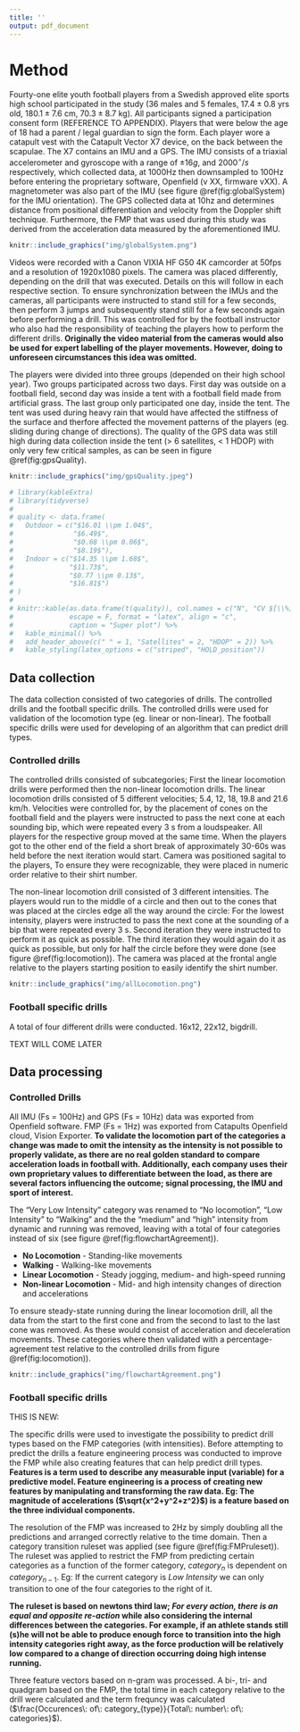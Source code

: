 ---
title: ''
output: pdf_document
---

# Method

Fourty-one elite youth football players from a Swedish approved elite sports high school participated in the study (36 males and 5 females, $17.4 \pm 0.8$ yrs old,  $180.1 \pm 7.6$ cm, $70.3 \pm 8.7$ kg). All participants signed a participation consent form (REFERENCE TO APPENDIX). Players that were below the age of 18 had a parent / legal guardian to sign the form. Each player wore a catapult vest with the Catapult Vector X7 device, on the back between the scapulae. The X7 contains an IMU and a GPS. The IMU consists of a triaxial accelerometer and gyroscope with a range of $\pm 16g$, and $2000^{\circ}/s$ respectively, which collected data, at 1000Hz then downsampled to 100Hz before entering the proprietary software, Openfield (v XX, firmware vXX). A magnetometer was also part of the IMU (see figure \@ref(fig:globalSystem) for the IMU orientation). The GPS collected data at 10hz and determines distance from positional differentiation and velocity from the Doppler shift technique. Furthermore, the FMP that was used during this study was derived from the acceleration data measured by the aforementioned IMU. 

```{r globalSystem, fig.cap = "Orientation of the IMU sensor", echo = FALSE, out.width = "70%", fig.align = "center"}
knitr::include_graphics("img/globalSystem.png")
```

Videos were recorded with a Canon VIXIA HF G50 4K camcorder at 50fps and a resolution of 1920x1080 pixels. The camera was placed differently, depending on the drill that was executed. Details on this will follow in each respective section. To ensure synchronization between the IMUs and the cameras, all participants were instructed to stand still for a few seconds, then perform 3 jumps and subsequently stand still for a few seconds again before performing a drill. This was controlled for by the football instructor who also had the responsibility of teaching the players how to perform the different drills.
**Originally the video material from the cameras would also be used for expert labelling of the player movements. However, doing to unforeseen circumstances this idea was omitted.**

The players were divided into three groups (depended on their high school year). Two groups participated across two days. First day was outside on a football field, second day was inside a tent with a football field made from artificial grass. The last group only participated one day, inside the tent. The tent was used during heavy rain that would have affected the stiffness of the surface and therfore affected the movement patterns of the players (eg. sliding during change of directions).
The quality of the GPS data was still high during data collection inside the tent (> 6 satellites, < 1 HDOP) \citep{Malone2017} with only very few critical samples, as can be seen in figure \@ref(fig:gpsQuality). 

```{r gpsQuality, fig.cap = "Top plots showing the Horizontal Dilution of Precision (HDOP). Bottom plot showing the number of sattelites connected to the GPS.", echo = FALSE, out.width = "100%", fig.align = "center"}
knitr::include_graphics("img/gpsQuality.jpeg")
```

```{r, echo = FALSE, out.width = "100%"}
# library(kableExtra)
# library(tidyverse)
# 
# quality <- data.frame(
#   Outdoor = c("$16.01 \\pm 1.04$",
#               "$6.49$",
#               "$0.68 \\pm 0.06$",
#               "$8.19$"),
#   Indoor = c("$14.35 \\pm 1.68$",
#              "$11.73$",
#              "$0.77 \\pm 0.13$",
#              "$16.81$")
# )
# 
# knitr::kable(as.data.frame(t(quality)), col.names = c("N", "CV $[\\%]$", "Distance $[m]$", "CV $[\\%]$"), 
#              escape = F, format = "latex", align = "c",
#              caption = "Super plot") %>% 
#   kable_minimal() %>% 
#   add_header_above(c(" " = 1, "Satellites" = 2, "HDOP" = 2)) %>% 
#   kable_styling(latex_options = c("striped", "HOLD_position"))
```

## Data collection

The data collection consisted of two categories of drills. The controlled drills and the football specific drills. The controlled drills were used for validation of the locomotion type (eg. linear or non-linear). The football specific drills were used for developing of an algorithm that can predict drill types. 

### Controlled drills

The controlled drills consisted of subcategories; First the linear locomotion drills were performed then the non-linear locomotion drills.
The linear locomotion drills consisted of 5 different velocities; 5.4, 12, 18, 19.8 and 21.6 km/h. Velocities were controlled for, by the placement of cones on the football field and the players were instructed to pass the next cone at each sounding bip, which were repeated every 3 s from a loudspeaker. All players for the respective group moved at the same time. When the players got to the other end of the field a short break of approximately 30-60s was held before the next iteration would start. Camera was positioned sagital to the players, To ensure they were recognizable, they were placed in numeric order relative to their shirt number.

The non-linear locomotion drill consisted of 3 different intensities. The players would run to the middle of a circle and then out to the cones that was placed at the circles edge all the way around the circle: For the lowest intensity, players were instructed to pass the next cone at the sounding of a bip that were repeated every 3 s. Second iteration they were instructed to perform it as quick as possible. The third iteration they would again do it as quick as possible, but only for half the circle before they were done (see figure \@ref(fig:locomotion)). The camera was placed at the frontal angle relative to the players starting position to easily identify the shirt number.


```{r locomotion, fig.cap = "Practical setup for the linear (A to E) and non-linear (F) locomotion data collection", echo = FALSE, out.width = "100%", fig.align = "center"}
knitr::include_graphics("img/allLocomotion.png")
```



### Football specific drills

A total of four different drills were conducted. 16x12, 22x12, bigdrill.

TEXT WILL COME LATER


## Data processing

### Controlled Drills

All IMU (Fs = 100Hz) and GPS (Fs = 10Hz) data was exported from Openfield software. FMP (Fs = 1Hz) was exported from Catapults Openfield cloud, Vision 
Exporter. **To validate the locomotion part of the categories a change was made to omit the intensity as the intensity is not possible to properly validate, as there are no real golden standard to compare acceleration loads in football with. Additionally, each company uses their own proprietary values to differentiate between the load, as there are several factors influencing the outcome; signal processing, the IMU and sport of interest.**

The "Very Low Intensity" category was renamed to "No locomotion", "Low Intensity" to "Walking" and the the "medium" and "high" intensity from dynamic and running was removed, leaving with a total of four categories instead of six (see figure \@ref(fig:flowchartAgreement)).

* **No Locomotion** - Standing-like movements
* **Walking** - Walking-like movements
* **Linear Locomotion** - Steady jogging, medium- and high-speed running
* **Non-linear Locomotion** - Mid- and high intensity changes of direction and accelerations

To ensure steady-state running during the linear locomotion drill, all the data from the start to the first cone and from the second to last to the last cone was removed. As these would consist of acceleration and deceleration movements.
These categories where then validated with a percentage-agreement test relative to the controlled drills from figure \@ref(fig:locomotion)).

```{r flowchartAgreement, fig.cap = "Flowchart off the data from collection to agreement test.", echo = FALSE, out.width = "100%", fig.align = "center"}
knitr::include_graphics("img/flowchartAgreement.png")
```

### Football specific drills
THIS IS NEW:

The specific drills were used to investigate the possibility to predict drill types based on the FMP categories (with intensities). Before attempting to predict the drills a feature engineering process was conducted to improve the FMP while also creating features that can help predict drill types. 
**Features is a term used to describe any measurable input (variable) for a predictive model. Feature engineering is a process of creating new features by manipulating and transforming the raw data. Eg: The magnitude of accelerations ($\sqrt{x^2+y^2+z^2}$) is a feature based on the three individual components.**

The resolution of the FMP was increased to 2Hz by simply doubling all the predictions and arranged correctly relative to the time domain. Then a category transition ruleset was applied (see figure \@ref(fig:FMPruleset)). The ruleset was applied to restrict the FMP from predicting certain categories as a function of the former category, $category_n$ is dependent on $category_{n-1}$. Eg: If the current category is *Low Intensity* we can only transition to one of the four categories to the right of it. 

**The ruleset is based on newtons third law; *For every action, there is an equal and opposite re-action* while also considering the internal differences between the categories. For example, if an athlete stands still (s)he will not be able to produce enough force to transition into the high intensity categories right away, as the force production will be relatively low compared to a change of direction occurring doing high intense running.**

\begin{center}
```{r FMPruleset, fig.cap = "Showing the ruleset implemented to the FMP. The category on the left side of the arrow is n-1 where the categories on the right is N, and the possible outcomes.", echo = FALSE, out.width = "80%", fig.align = "center"}
knitr::include_graphics("img/fmpRules.png")
```
\end{center}

Three feature vectors based on n-gram was processed. A bi-, tri- and quadgram based on the FMP, the total time in each category relative to the drill were calculated and the term frequncy was calculated ($\frac{Occurences\: of\: category_{type}}{Total\: number\: of\: categories}$).
